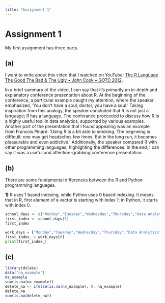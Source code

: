 ```yaml
---
title: "Assignment 1"
---
```


# Assignment 1

My first assignment has three parts.

## (a) 

I want to write about this video that I watched on YouTube: [The R Language The Good The Bad & The Ugly • John Cook • GOTO 2012](https://www.youtube.com/watch?v=6S9r_YbqHy8).

In a brief summary of the video, I can say that it's primarily an in-depth and explanatory conference presentation about R. At the beginning of the conference, a particular example caught my attention, where the speaker emphasized, 'You don't have a soul, doctor, you have a soul.' Taking inspiration from this analogy, the speaker concluded that R is not just a language; R has a language. The conferance proceeded to discuss how R is a highly useful tool in data analytics, supported by various examples. Another part of the presentation that I found appealing was an example from Francois Pinard: 'Using R is a bit akin to smoking. The beginning is difficult; one may get headaches few times. But in the long run, it becomes pleasurable and even addictive.' Additionally, the speaker compared R with other programming languages, highlighting the differences. In the end, I can say it was a useful and attention-grabbing conference presentation.

## (b) 

There are some fundamental differences between the R and Python programming languages.

**1)** R uses 1 based indexing, while Python uses 0 based indexing. It means that in R, first element of a vector is starting with index 1; in Python, it starts with index 0.

```r
school_days <- c("Monday","Tuesday","Wednesday","Thursday","Data Analytics")
first_index <- school_days[1]
first_index
```

```python
work_days = ["Monday","Tuesday","Wednesday","Thursday","Data Analytics"]
first_index_ = work_days[0]
print(first_index_)
```

## (c) 

```r
library(dslabs)
data("na_example")
na_example
sum(is.na(na_example))
delete_na <- ifelse(is.na(na_example), 0, na_example)
delete_na
sum(is.na(delete_na))
```
